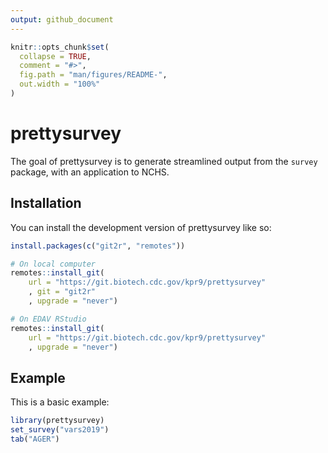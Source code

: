 ```yaml
---
output: github_document
---
```


<!-- README.md is generated from README.Rmd. Please edit that file -->

```r
knitr::opts_chunk$set(
  collapse = TRUE,
  comment = "#>",
  fig.path = "man/figures/README-",
  out.width = "100%"
)
```

# prettysurvey

<!-- badges: start -->
<!-- badges: end -->

The goal of prettysurvey is to generate streamlined output from the `survey` package, with an application to NCHS.


## Installation

You can install the development version of prettysurvey like so:

``` r
install.packages(c("git2r", "remotes"))

# On local computer
remotes::install_git(
	url = "https://git.biotech.cdc.gov/kpr9/prettysurvey"
	, git = "git2r"
	, upgrade = "never")

# On EDAV RStudio
remotes::install_git(
	url = "https://git.biotech.cdc.gov/kpr9/prettysurvey"
	, upgrade = "never")

```

## Example

This is a basic example:

```r
library(prettysurvey)
set_survey("vars2019")
tab("AGER")
```
